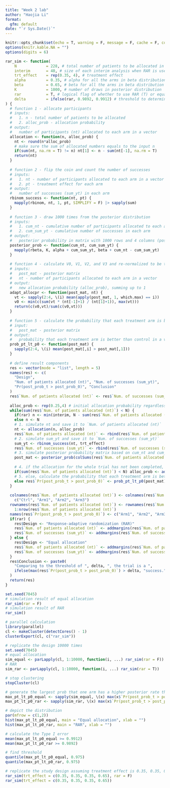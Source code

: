 ```yaml
---
title: "Week 2 lab"
author: "Haojia Li"
format: 
  gfm: default
date: "`r Sys.Date()`"
---
```


```r
knitr::opts_chunk$set(echo = T, warning = F, message = F, cache = F, comment = "")
options(knitr.kable.NA = "")
options(digits = 6)
```

```r
rar_sim <- function(
    N             = 228, # total number of patients to be allocated in the trial
    interim       = 40, # size of each interim analysis when RAR is used
    trt_effect    = rep(0.35, 4), # treatment effect
    alpha         = 0.35, # alpha for all the arms in beta distribution
    beta          = 0.65, # beta for all the arms in beta distribution
    K             = 1000, # number of draws in posterior distribution
    rar           = T, # logical flag of whether to use RAR (T) or equal allocation (F)
    delta         = ifelse(rar, 0.9892, 0.9912) # threshold to determine a successful trial
) {
  # function 1 - allocate participants
  # inputs: 
  #   1. n - total number of patients to be allocated
  #   2. alloc_prob - allocation probability
  # output:
  #   number of participants (nt) allocated to each arm in a vector
  allocation <- function(n, alloc_prob) {
    nt <- round(n*alloc_prob)
    # make sure the sum of allocated numbers equals to the input n
    if(sum(nt, na.rm = T) != n) nt[1] <- n - sum(nt[-1], na.rm = T)
    return(nt)
  }
  
  # function 2 - flip the coin and count the number of successes
  # inputs:
  #   1. nt - number of participants allocated to each arm in a vector
  #   2. pt - treatment effect for each arm
  # output:
  #   number of successes (sum_yt) in each arm
  rbinom_success <- function(nt, pt) {
    mapply(rbinom, nt, 1, pt, SIMPLIFY = F) |> sapply(sum)
  }
  
  # function 3 - draw 1000 times from the posterior distribution
  # inputs:
  #   1. cum_nt - cumulative number of participants allocated to each arm in a vector
  #   2. cum_sum_yt - cumulative number of successes in each arm
  # output:
  #   posterior probability in matrix with 1000 rows and 4 columns (post_mat)
  posterior_prob <- function(cum_nt, cum_sum_yt) {
    mapply(rbeta, K, alpha + cum_sum_yt, beta + cum_nt - cum_sum_yt)
  }
  
  # function 4 - calculate V0, V1, V2, and V3 and re-normalized to be the adaptive allocation prob
  # inputs:
  #   post_mat - posterior matrix
  #   nt - number of participants allocated to each arm in a vector
  # output:
  #   new allocation probability (alloc_prob), summing up to 1
  adapt_allocpr <- function(post_mat, nt) {
    vt <- sapply(2:4, \(i) mean(apply(post_mat, 1, which.max) == i))
    v0 <- min(c(sum(vt * (nt[-1]+1) / (nt[1]+1)), max(vt)))
    return(c(v0,vt)/sum(c(v0,vt)))
  }
  
  # function 5 - calculate the probability that each treatment arm is better than control
  # input:
  #   post_mat - posterior matrix
  # output:
  #   probability that each treatment arm is better than control in a vector (pt_lt_p0)
  prob_pt_lt_p0 <- function(post_mat) {
    sapply(2:4, \(i) mean(post_mat[,i] > post_mat[,1]))
  }
  
  # define result components
  res <- vector(mode = "list", length = 5)
  names(res) <- c(
    "Design",
    "Num. of patients allocated (nt)", "Num. of successes (sum_yt)", 
    "Pr(post_prob_t > post_prob_0)", "Conclusion"
  )
  res$`Num. of patients allocated (nt)` <- res$`Num. of successes (sum_yt)` <- matrix(ncol = 4, nrow = 0)
  
  alloc_prob <- rep(0.25,4) # initial allocation probability regardless of design
  while(sum(res$`Num. of patients allocated (nt)`) < N) {
    if(rar) n <- min(interim, N - sum(res$`Num. of patients allocated (nt)`)) 
    else n <- N
    # 1. simulate nt and save it to `Num. of patients allocated (nt)`
    nt <- allocation(n, alloc_prob)
    res$`Num. of patients allocated (nt)` <- rbind(res$`Num. of patients allocated (nt)`, nt)
    # 2. simulate sum_yt and save it to `Num. of successes (sum_yt)`
    sum_yt <- rbinom_success(nt, trt_effect)
    res$`Num. of successes (sum_yt)` <- rbind(res$`Num. of successes (sum_yt)`, sum_yt)
    # 3. simulate posterior probability matrix based on cum_nt and cum_sum_yt
    post_mat <- posterior_prob(colSums(res$`Num. of patients allocated (nt)`), colSums(res$`Num. of successes (sum_yt)`))
    
    # 4. if the allocation for the whole trial has not been completed, calculate the adaptive allocation probability
    if(sum(res$`Num. of patients allocated (nt)`) < N) alloc_prob <- adapt_allocpr(post_mat, nt)
    # 5. else, calculate the probability that each treatment arm is better than control
    else res$`Pr(post_prob_t > post_prob_0)` <- prob_pt_lt_p0(post_mat)
  }
  
  colnames(res$`Num. of patients allocated (nt)`) <- colnames(res$`Num. of successes (sum_yt)`) <- 
    c("Ctrl", "Arm1", "Arm2", "Arm3")
  rownames(res$`Num. of patients allocated (nt)`) <- rownames(res$`Num. of successes (sum_yt)`) <- 
    1:nrow(res$`Num. of patients allocated (nt)`)
  names(res$`Pr(post_prob_t > post_prob_0)`) <- c("Arm1", "Arm2", "Arm3")
  if(rar) {
    res$Design <- "Response-adaptive randomization (RAR)"
    res$`Num. of patients allocated (nt)` <- addmargins(res$`Num. of patients allocated (nt)`)
    res$`Num. of successes (sum_yt)` <- addmargins(res$`Num. of successes (sum_yt)`)
  } else {
    res$Design <- "Equal allocation"
    res$`Num. of patients allocated (nt)` <- addmargins(res$`Num. of patients allocated (nt)`, 2)
    res$`Num. of successes (sum_yt)` <- addmargins(res$`Num. of successes (sum_yt)`, 2)
  }
  res$Conclusion <- paste0(
    "Comparing to the threshold of ", delta, ", the trial is a ", 
    ifelse(max(res$`Pr(post_prob_t > post_prob_0)`) > delta, "success.", "failure.")
  )
  return(res)
}
```

```r
set.seed(7045)
# simulation result of equal allocation
rar_sim(rar = F)
# simulation result of RAR
rar_sim()
```

```r
# parallel calculation
library(parallel)
cl <- makeCluster(detectCores() - 1)
clusterExport(cl, c("rar_sim"))

# replicate the design 10000 times
set.seed(7045)
# equal allocation
sim_equal <- parLapply(cl, 1:10000, function(i, ...) rar_sim(rar = F))
# RAR
sim_rar <- parLapply(cl, 1:10000, function(i, ...) rar_sim(rar = T))

# stop clustering
stopCluster(cl)

# generate the largest prob that one arm has a higher posterior rate than control
max_pt_lt_p0_equal <- sapply(sim_equal, \(x) max(x$`Pr(post_prob_t > post_prob_0)`))
max_pt_lt_p0_rar <- sapply(sim_rar, \(x) max(x$`Pr(post_prob_t > post_prob_0)`))

# depict the distribution
par(mfrow = c(1,2))
hist(max_pt_lt_p0_equal, main = "Equal allocation", xlab = "")
hist(max_pt_lt_p0_rar, main = "RAR", xlab = "")

# calculate the Type I error
mean(max_pt_lt_p0_equal >= 0.9912)
mean(max_pt_lt_p0_rar >= 0.9892)

# find threshold
quantile(max_pt_lt_p0_equal, 0.975)
quantile(max_pt_lt_p0_rar, 0.975)

# replicate the study design assuming treatment effect is 0.35, 0.35, 0.35 and 0.65 for the arms, respectively
rar_sim(trt_effect = c(0.35, 0.35, 0.35, 0.65), rar = F)
rar_sim(trt_effect = c(0.35, 0.35, 0.35, 0.65))
```
